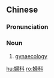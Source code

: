 {{also|妇科}}
==Chinese==
{{zh-forms|s=妇科}}

===Pronunciation===
{{zh-pron
|m=fùkē
|c=fu5 fo1
|mn=hū-kho
|cat=n
}}

===Noun===
{{zh-noun}}

# [[gynaecology]]

[[hu:婦科]]
[[ro:婦科]]